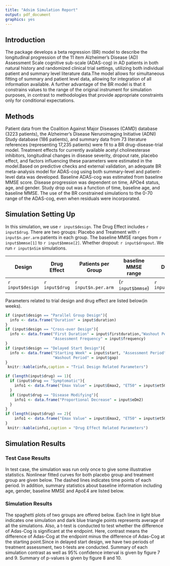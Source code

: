 ---
title: "Adsim Simulation Report"
output: pdf_document
graphics: yes
---
## Introduction
The package develops a beta regression (BR) model to describe the longitudinal progression of the 11 item Alzheimer's Disease (AD) Assessment Scale cognitive sub-scale (ADAS-cog) in AD patients in both natural history and randomized clinical trial settings, utilizing both individual patient and summary level literature data.The model allows for simultaneous fitting of summary and patient level data, allowing for integration of all information available. A further advantage of the BR model is that it constrains values to the range of the original instrument for simulation purposes, in contrast to methodologies that provide appropriate constraints only for conditional expectations.

## Methods
Patient data from the Coalition Against Major Diseases (CAMD) database (3223 patients), the Alzheimer's Disease Neruroimaging Initiative (ADNI) Study database (186 patients), and summary data from 73 literature references (representing 17,235 patients) were fit to a BR drug-disease-trial model. Treatment effects for currently available acetyl cholinesterase inhibitors,  longitudinal changes in disease severity, dropout rate, placebo effect, and factors influencing these parameters were estimated in the model.Based on predictive checks and external validation, an adequate BR meta-analysis model for ADAS-cog using both summary-level and patient-level data was developed. Baseline ADAS-cog was estimated from baseline MMSE score. Disease progression was dependent on time, APOe4 status, age, and gender. Study drop out was a function of time, baseline age, and baseline MMSE. The use of the BR constrained simulations to the 0-70 range of the ADAS-cog, even when residuals were incorporated. 

## Simulation Setting Up
In this simulation, we use  `r input$design`. The Drug Effect includes `r input$drug`. There are two groups: Placebo and Treatment with `r input$n.per.arm` patients in each group. The baseline MMSE ranges from `r input$bmmse[1]` to  `r input$bmmse[2]`. 
Whether dropout: `r input$dropout`. We run `r input$nSim` simulations. 

Design | Drug Effect | Patients per Group | baseline MMSE range | Dropout | No. Sims
-------|------------| -------------------| --------------------|---------|---------
`r input$design`| `r input$drug` | `r input$n.per.arm` | (`r input$bmmse`) |`r input$dropout` | `r input$nSim`

Parameters related to trial design and drug effect are listed below(in weeks).
```{r, echo=FALSE}
if (input$design == "Parallel Group Design"){
  info <- data.frame("Duration" = input$duration)
}
if (input$design == "Cross-over Design"){
  info <- data.frame("First Duration" = input$firstduration,"Washout Period" = input$washout,
                     "Assessment Frequency" = input$frequency)
}
if (input$design == "Delayed Start Design"){
  info <- data.frame("Starting Week" = input$start, "Assessment Period" = input$period, 
                     "Washout Period" = input$gap)
}
 knitr::kable(info,caption = "Trial Design Related Parameters")
```

```{r,echo=FALSE}
if (length(input$drug) == 1){
  if (input$drug == "Symptomatic"){
    info1 <- data.frame("Emax Value" = input$Emax2, "ET50" = input$et50, "ET50 Washout" = input$et50wash)
  }
  if (input$drug == "Disease Modifying"){
    info1 <- data.frame("Proportional Decrease" = input$eDm2)
  }
}
if (length(input$drug) == 2){
    info1 <- data.frame("Emax Value" = input$Emax2, "ET50" = input$et50, "ET50 Washout" = input$et50wash, "Proportional Deacrease" = input$eDm2)
}
 knitr::kable(info1,caption = "Drug Effect Related Parameters")
```

## Simulation Results
### Test Case Results
In test case, the simulation was run only once to give some illustrative statistics. Nonlinear fitted curves for both placebo group and treatment group are given below. The dashed lines indicates time points of each period.
\begin{figure}[h]
  \centering
    \includegraphics[width=0.7\textwidth]{plot1.png}
    \caption{Nonlinear Curve for Both Groups}
\end{figure}

In addition, summary statistics about baseline information including age, gender, baseline MMSE and ApoE4 are listed below.
\begin{figure}[h]
  \centering
  \begin{minipage}[b]{0.45\textwidth}
    \includegraphics[width=\textwidth]{plot3.png}
    \caption{Gender Summary}
  \end{minipage}
  \hfill
  \begin{minipage}[b]{0.45\textwidth}
    \includegraphics[width=\textwidth]{plot4.png}
    \caption{ApoE4 Summary}
  \end{minipage}
\end{figure}
\begin{figure}[h]
  \centering
  \begin{minipage}[b]{0.45\textwidth}
    \includegraphics[width=\textwidth]{plot5.png}
    \caption{Age Summary}
  \end{minipage}
  \hfill
  \begin{minipage}[b]{0.45\textwidth}
    \includegraphics[width=\textwidth]{plot6.png}
    \caption{MMSE Summary}
  \end{minipage}
\end{figure}

### Simulation Results
The spaghetti plots of two groups are offered below. Each line in light blue indicates one simulation and dark blue triangle points represents average of all the simulations.
\begin{figure}[h]
  \centering
  \begin{minipage}[b]{0.45\textwidth}
    \includegraphics[width=\textwidth]{plot7.png}
    \caption{Spaghetti Plot for Placebo Group}
  \end{minipage}
  \hfill
  \begin{minipage}[b]{0.45\textwidth}
    \includegraphics[width=\textwidth]{plot8.png}
    \caption{Spaghetti Plot for Treatment Group}
  \end{minipage}
\end{figure}

Also, a t-test is conducted to test whether the difference of Adas-Cog is significant at the endpoint. Here, contrast means the difference of Adas-Cog at the endpoint minus the difference of Adas-Cog at the starting point.Since in delayed start design, we have two periods of treatment assessment, two t-tests are conducted. Summary of each simulation contrast as well as 95% confidence interval is given by figure 7 and 9. Summary of p-values is given by figure 8 and 10.
\begin{figure}[h]
  \centering
  \begin{minipage}[b]{0.45\textwidth}
    \includegraphics[width=\textwidth]{plot9.png}
    \caption{Contrast Summary}
  \end{minipage}
  \hfill
  \begin{minipage}[b]{0.45\textwidth}
    \includegraphics[width=\textwidth]{plot10.png}
    \caption{P-value Summary}
  \end{minipage}
\end{figure}\begin{figure}[h]
  \centering
  \begin{minipage}[b]{0.45\textwidth}
    \includegraphics[width=\textwidth]{plot11.png}
    \caption{Contrast Summary}
  \end{minipage}
  \hfill
  \begin{minipage}[b]{0.45\textwidth}
    \includegraphics[width=\textwidth]{plot12.png}
    \caption{P-value Summary}
  \end{minipage}
\end{figure}